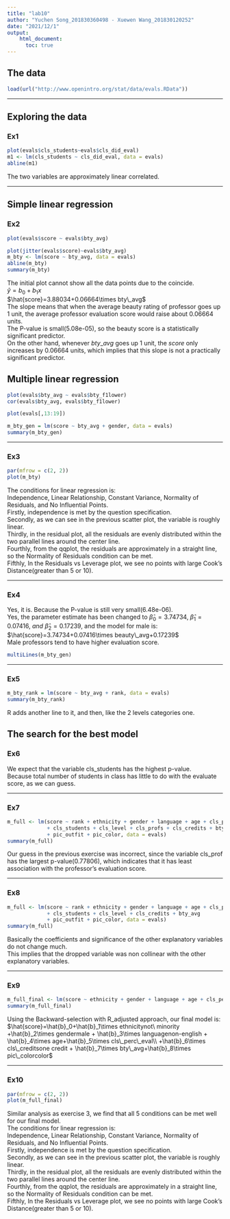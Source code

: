 ---
title: "lab10"
author: "Yuchen Song_201830360498 - Xuewen Wang_201830120252"
date: "2021/12/1"
output: 
    html_document:
      toc: true
---
## The data
```{r}
load(url("http://www.openintro.org/stat/data/evals.RData"))
```

***
## Exploring the data
### Ex1
```{r}
plot(evals$cls_students~evals$cls_did_eval)
m1 <- lm(cls_students ~ cls_did_eval, data = evals)
abline(m1)
```
  
The two variables are approximately linear correlated.  

***
## Simple linear regression
### Ex2
```{r}
plot(evals$score ~ evals$bty_avg)
```

```{r}
plot(jitter(evals$score)~evals$bty_avg)
m_bty <- lm(score ~ bty_avg, data = evals)
abline(m_bty)
summary(m_bty)
```
  
The initial plot cannot show all the data points due to the coincide.  
$\hat{y}=b_0+b_1x$  
$\hat{score}=3.88034+0.06664\times bty\_avg$  
The slope means that when the average beauty rating of professor goes up 1 unit, the average professor evaluation score would raise about 0.06664 units.  
The P-value is small(5.08e-05), so the beauty score is a statistically significant predictor.  
On the other hand, whenever $bty\_avg$ goes up 1 unit, the $score$ only increases by 0.06664 units, which implies that this slope is not a practically significant predictor.  

## Multiple linear regression
```{r}
plot(evals$bty_avg ~ evals$bty_f1lower)
cor(evals$bty_avg, evals$bty_f1lower)
```
```{r}
plot(evals[,13:19])
```

```{r}
m_bty_gen = lm(score ~ bty_avg + gender, data = evals)
summary(m_bty_gen)
```

***
### Ex3
```{r}
par(mfrow = c(2, 2))
plot(m_bty)
```
  
The conditions for linear regression is:  
Independence, Linear Relationship, Constant Variance, Normality of Residuals, and No Influential Points.  
Firstly, independence is met by the question specification.  
Secondly, as we can see in the previous scatter plot, the variable is roughly linear.  
Thirdly, in the residual plot, all the residuals are evenly distributed within the two parallel lines around the center line.  
Fourthly, from the qqplot, the residuals are approximately in a straight line, so the Normality of Residuals condition can be met.  
Fifthly, In the Residuals vs Leverage plot, we see no points with large Cook’s Distance(greater than 5 or 10).  

***
### Ex4
Yes, it is. Because the P-value is still very small(6.48e-06).  
Yes, the parameter estimate has been changed to $\hat{\beta}_0=3.74734,\ \hat{\beta}_1=0.07416,\ and\  \hat{\beta}_2=0.17239$, and the model for male is:  
$\hat{score}=3.74734+0.07416\times beauty\_avg+0.17239$  
Male professors tend to have higher evaluation score.  
```{r}
multiLines(m_bty_gen)
```
***
### Ex5
```{r}
m_bty_rank = lm(score ~ bty_avg + rank, data = evals)
summary(m_bty_rank)
```
  
R adds another line to it, and then, like the 2 levels categories one.  

## The search for the best model
### Ex6
We expect that the variable cls_students has the highest p-value.  
Because total number of students in class has little to do with the evaluate score, as we can guess.  

***
### Ex7
```{r}
m_full <- lm(score ~ rank + ethnicity + gender + language + age + cls_perc_eval 
             + cls_students + cls_level + cls_profs + cls_credits + bty_avg 
             + pic_outfit + pic_color, data = evals)
summary(m_full)
```
  
Our guess in the previous exercise was incorrect, since the variable cls_prof has the largest p-value(0.77806), which indicates that it has least association with the professor’s evaluation score.  

***
### Ex8
```{r}
m_full <- lm(score ~ rank + ethnicity + gender + language + age + cls_perc_eval 
             + cls_students + cls_level + cls_credits + bty_avg 
             + pic_outfit + pic_color, data = evals)
summary(m_full)
```
  
Basically the coefficients and significance of the other explanatory variables do not change much.  
This implies that the dropped variable was non collinear with the other explanatory variables.  

***
### Ex9
```{r}
m_full_final <- lm(score ~ ethnicity + gender + language + age + cls_perc_eval + cls_credits + bty_avg + pic_color, data = evals)
summary(m_full_final)
```
  
Using the Backward-selection with R_adjusted approach, our final model is:  
$\hat{score}=\hat{b}_0+\hat{b}_1\times ethnicitynot\ minority +\hat{b}_2\times gendermale + \hat{b}_3\times languagenon-english + \hat{b}_4\times age+\hat{b}_5\times cls\_perc\_eval\\ +\hat{b}_6\times cls\_creditsone credit + \hat{b}_7\times bty\_avg+\hat{b}_8\times pic\_colorcolor$  


***
### Ex10
```{r}
par(mfrow = c(2, 2))
plot(m_full_final)
```
  
Similar analysis as exercise 3, we find that all 5 conditions can be met well for our final model.  
The conditions for linear regression is:  
Independence, Linear Relationship, Constant Variance, Normality of Residuals, and No Influential Points.  
Firstly, independence is met by the question specification.  
Secondly, as we can see in the previous scatter plot, the variable is roughly linear.  
Thirdly, in the residual plot, all the residuals are evenly distributed within the two parallel lines around the center line.  
Fourthly, from the qqplot, the residuals are approximately in a straight line, so the Normality of Residuals condition can be met.  
Fifthly, In the Residuals vs Leverage plot, we see no points with large Cook’s Distance(greater than 5 or 10).  